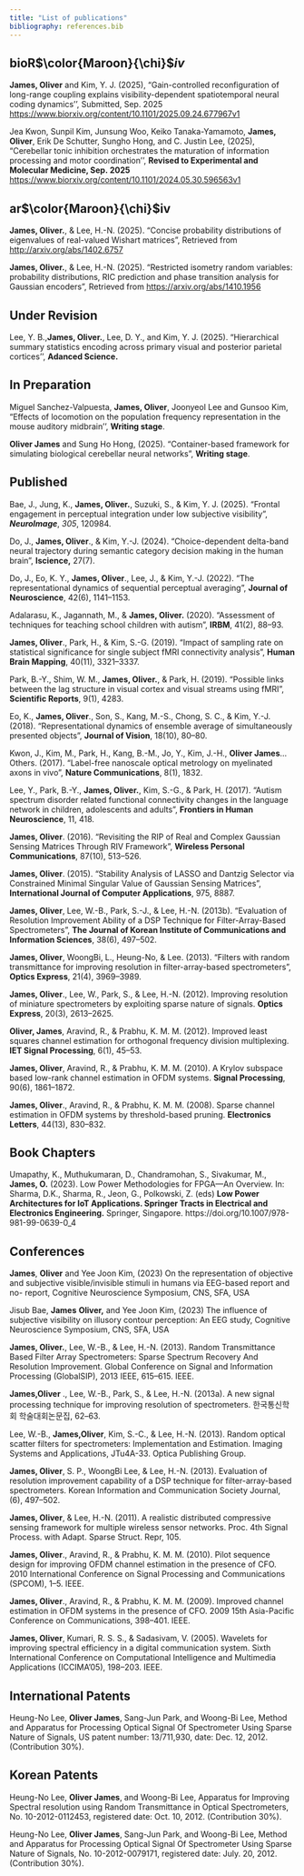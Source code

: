 ```yaml
---
title: "List of publications" 
bibliography: references.bib 
---
```


## bioR$\color{Maroon}{\chi}$*iv*

**James, Oliver** and Kim, Y. J. (2025), "Gain-controlled reconfiguration of long-range coupling explains visibility-dependent spatiotemporal neural coding dynamics'', Submitted, Sep. 2025 <https://www.biorxiv.org/content/10.1101/2025.09.24.677967v1>

Jea Kwon, Sunpil Kim, Junsung Woo, Keiko Tanaka-Yamamoto, **James, Oliver**, Erik De Schutter, Sungho Hong, and C. Justin Lee, (2025), "Cerebellar tonic inhibition orchestrates the maturation of information processing and motor coordination'', **Revised to Experimental and Molecular Medicine, Sep. 2025** <https://www.biorxiv.org/content/10.1101/2024.05.30.596563v1>

## ar$\color{Maroon}{\chi}$iv

**James, Oliver.**, & Lee, H.-N. (2025). "Concise probability distributions of eigenvalues of real-valued Wishart matrices", Retrieved from <http://arxiv.org/abs/1402.6757>

**James, Oliver.**, & Lee, H.-N. (2025). "Restricted isometry random variables: probability distributions, RIC prediction and phase transition analysis for Gaussian encoders", Retrieved from <https://arxiv.org/abs/1410.1956>

## Under Revision

Lee, Y. B.,**James, Oliver.**, Lee, D. Y., and Kim, Y. J. (2025). "Hierarchical summary statistics encoding across primary visual and posterior parietal cortices'', **Adanced Science.**

## In Preparation

Miguel Sanchez-Valpuesta, **James, Oliver**, Joonyeol Lee and Gunsoo Kim, "Effects of locomotion on the population frequency representation in the mouse auditory midbrain'', **Writing stage**.

**Oliver James** and Sung Ho Hong, (2025). "Container-based framework for simulating biological cerebellar neural networks", **Writing stage**.

## Published {#sec-journals}

Bae, J., Jung, K., **James, Oliver.**, Suzuki, S., & Kim, Y. J. (2025). "Frontal engagement in perceptual integration under low subjective visibility", ***NeuroImage***, *305*, 120984.

Do, J., **James, Oliver**., & Kim, Y.-J. (2024). "Choice-dependent delta-band neural trajectory during semantic category decision making in the human brain", **Iscience,** 27(7).

Do, J., Eo, K. Y., **James, Oliver**., Lee, J., & Kim, Y.-J. (2022). "The representational dynamics of sequential perceptual averaging", **Journal of Neuroscience**, 42(6), 1141–1153.

Adalarasu, K., Jagannath, M., & **James, Oliver.** (2020). "Assessment of techniques for teaching school children with autism", **IRBM**, 41(2), 88–93.

**James, Oliver**., Park, H., & Kim, S.-G. (2019). "Impact of sampling rate on statistical significance for single subject fMRI connectivity analysis", **Human Brain Mapping**, 40(11), 3321–3337.

Park, B.-Y., Shim, W. M., **James, Oliver.**, & Park, H. (2019). "Possible links between the lag structure in visual cortex and visual streams using fMRI", **Scientific Reports**, 9(1), 4283.

Eo, K., **James, Oliver**., Son, S., Kang, M.-S., Chong, S. C., & Kim, Y.-J. (2018). "Representational dynamics of ensemble average of simultaneously presented objects", **Journal of Vision**, 18(10), 80–80.

Kwon, J., Kim, M., Park, H., Kang, B.-M., Jo, Y., Kim, J.-H., **Oliver James**… Others. (2017). "Label-free nanoscale optical metrology on myelinated axons in vivo", **Nature Communications**, 8(1), 1832.

Lee, Y., Park, B.-Y., **James, Oliver.**, Kim, S.-G., & Park, H. (2017). "Autism spectrum disorder related functional connectivity changes in the language network in children, adolescents and adults", **Frontiers in Human Neuroscience**, 11, 418.

**James, Oliver**. (2016). "Revisiting the RIP of Real and Complex Gaussian Sensing Matrices Through RIV Framework", **Wireless Personal Communications**, 87(10), 513–526.

**James, Oliver**. (2015). "Stability Analysis of LASSO and Dantzig Selector via Constrained Minimal Singular Value of Gaussian Sensing Matrices", **International Journal of Computer Applications**, 975, 8887.

**James, Oliver**, Lee, W.-B., Park, S.-J., & Lee, H.-N. (2013b). "Evaluation of Resolution Improvement Ability of a DSP Technique for Filter-Array-Based Spectrometers", **The Journal of Korean Institute of Communications and Information Sciences**, 38(6), 497–502.

**James, Oliver**, WoongBi, L., Heung-No, & Lee. (2013). "Filters with random transmittance for improving resolution in filter-array-based spectrometers", **Optics Express**, 21(4), 3969–3989.

**James, Oliver**., Lee, W., Park, S., & Lee, H.-N. (2012). Improving resolution of miniature spectrometers by exploiting sparse nature of signals. **Optics Express**, 20(3), 2613–2625.

**Oliver, James**, Aravind, R., & Prabhu, K. M. M. (2012). Improved least squares channel estimation for orthogonal frequency division multiplexing. **IET Signal Processing**, 6(1), 45–53.

**James, Oliver**, Aravind, R., & Prabhu, K. M. M. (2010). A Krylov subspace based low-rank channel estimation in OFDM systems. **Signal Processing**, 90(6), 1861–1872.

**James, Oliver**., Aravind, R., & Prabhu, K. M. M. (2008). Sparse channel estimation in OFDM systems by threshold-based pruning. **Electronics Letters**, 44(13), 830–832.

## Book Chapters

Umapathy, K., Muthukumaran, D., Chandramohan, S., Sivakumar, M., **James, O.** (2023). Low Power Methodologies for FPGA—An Overview. In: Sharma, D.K., Sharma, R., Jeon, G., Polkowski, Z. (eds) **Low Power Architectures for IoT Applications. Springer Tracts in Electrical and Electronics Engineering.** Springer, Singapore. https://doi.org/10.1007/978-981-99-0639-0_4

## Conferences

**James**, **Oliver** and Yee Joon Kim, (2023) On the representation of objective and subjective visible/invisible stimuli in humans via EEG-based report and no- report, Cognitive Neuroscience Symposium, CNS, SFA, USA

Jisub Bae, **James** **Oliver,** and Yee Joon Kim, (2023) The influence of subjective visibility on illusory contour perception: An EEG study, Cognitive Neuroscience Symposium, CNS, SFA, USA

**James, Oliver.**, Lee, W.-B., & Lee, H.-N. (2013). Random Transmittance Based Filter Array Spectrometers: Sparse Spectrum Recovery And Resolution Improvement. Global Conference on Signal and Information Processing (GlobalSIP), 2013 IEEE, 615–615. IEEE.

**James,Oliver** ., Lee, W.-B., Park, S., & Lee, H.-N. (2013a). A new signal processing technique for improving resolution of spectrometers. 한국통신학회 학술대회논문집, 62–63.

Lee, W.-B., **James,Oliver**, Kim, S.-C., & Lee, H.-N. (2013). Random optical scatter filters for spectrometers: Implementation and Estimation. Imaging Systems and Applications, JTu4A-33. Optica Publishing Group.

**James, Oliver**, S. P., WoongBi Lee, & Lee, H.-N. (2013). Evaluation of resolution improvement capability of a DSP technique for filter-array-based spectrometers. Korean Information and Communication Society Journal, (6), 497–502.

**James, Oliver**, & Lee, H.-N. (2011). A realistic distributed compressive sensing framework for multiple wireless sensor networks. Proc. 4th Signal Process. with Adapt. Sparse Struct. Repr, 105.

**James, Oliver**., Aravind, R., & Prabhu, K. M. M. (2010). Pilot sequence design for improving OFDM channel estimation in the presence of CFO. 2010 International Conference on Signal Processing and Communications (SPCOM), 1–5. IEEE.

**James, Oliver**., Aravind, R., & Prabhu, K. M. M. (2009). Improved channel estimation in OFDM systems in the presence of CFO. 2009 15th Asia-Pacific Conference on Communications, 398–401. IEEE.

**James, Oliver**, Kumari, R. S. S., & Sadasivam, V. (2005). Wavelets for improving spectral efficiency in a digital communication system. Sixth International Conference on Computational Intelligence and Multimedia Applications (ICCIMA’05), 198–203. IEEE.

## International Patents

Heung-No Lee, **Oliver James**, Sang-Jun Park, and Woong-Bi Lee, Method and Apparatus for Processing Optical Signal Of Spectrometer Using Sparse Nature of Signals, US patent number: 13/711,930, date: Dec. 12, 2012. (Contribution 30%).

## Korean Patents

Heung-No Lee, **Oliver James**, and Woong-Bi Lee, Apparatus for Improving Spectral resolution using Random Transmittance in Optical Spectrometers, No. 10-2012-0112453, registered date: Oct. 10, 2012. (Contribution 30%).

Heung-No Lee, **Oliver James**, Sang-Jun Park, and Woong-Bi Lee, Method and Apparatus for Processing Optical Signal Of Spectrometer Using Sparse Nature of Signals, No. 10-2012-0079171, registered date: July. 20, 2012. (Contribution 30%).
